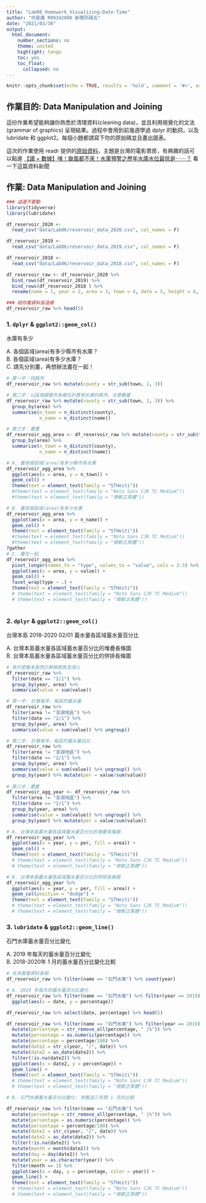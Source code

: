 ```yaml
---
title: "Lab06_Homework_Visualizing-Date-Time"
author: "你是誰 R09342000 新聞所碩五"
date: "2021/03/30"
output:
  html_document:
    number_sections: no
    theme: united
    highlight: tango
    toc: yes
    toc_float:
      collapsed: no
---
```


```r
knitr::opts_chunk$set(echo = TRUE, results = 'hold', comment = '#>', error = TRUE)
```

## 作業目的: Data Manipulation and Joining

這份作業希望能夠讓你熟悉於清理資料(cleaning data)，並且利用視覺化的文法(grammar of graphics) 呈現結果。過程中會用到前幾週學過 dplyr 的動詞，以及 lubridate 和 ggplot2。每個小題都請寫下你的原始碼並且畫出圖表。

這次的作業使用 readr 提供的[原始資料](https://github.com/readr-media/readr-data/tree/master/reservoir)，主題是台灣的電影票房，有興趣的話可以點進 [【讀 + 數據】咦！颱風都不來！水庫預警之歷年水庫水位最低是⋯⋯？](https://www.readr.tw/post/2500) 看一下這篇資料新聞

## 作業: Data Manipulation and Joining

```r
### 這邊不要動
library(tidyverse)
library(lubridate)

df_reservoir_2020 <- 
  read_csv("data/Lab06/reservoir_data_2020.csv", col_names = F)

df_reservoir_2019 <- 
  read_csv("data/Lab06/reservoir_data_2019.csv", col_names = F)

df_reservoir_2018 <- 
  read_csv("data/Lab06/reservoir_data_2018.csv", col_names = F)

df_reservoir_raw <- df_reservoir_2020 %>%
  bind_rows(df_reservoir_2019) %>%
  bind_rows(df_reservoir_2018 ) %>% 
  rename(name = 1, year = 2, area = 3, town = 4, date = 5, height = 6, value = 7, percentage = 8)

### 給你看資料長這樣
df_reservoir_raw %>% head(5)
```

### 1. `dplyr` & `ggplot2::geom_col()`

水庫有多少

A. 各個區域(area)有多少縣市有水庫？   
B. 各個區域(area)有多少水庫？   
C. 請先分別畫，再想辦法畫在一起！   

```r
# 第一步：找縣市
df_reservoir_raw %>% mutate(county = str_sub(town, 1, 3))

# 第二步：以區域跟縣市為單位計算有水庫的縣市、水庫數量
df_reservoir_raw %>% mutate(county = str_sub(town, 1, 3)) %>%
  group_by(area) %>% 
  summarise(n_town = n_distinct(county),
            n_name = n_distinct(name))

# 第三步：畫畫
df_reservoir_agg_area <- df_reservoir_raw %>% mutate(county = str_sub(town, 1, 3)) %>%
  group_by(area) %>% 
  summarise(n_town = n_distinct(county),
            n_name = n_distinct(name)) 

# A. 畫各個區域(area)有多少縣市有水庫
df_reservoir_agg_area %>%
  ggplot(aes(x = area, y = n_town)) +
  geom_col() +
  theme(text = element_text(family = "STHeiti"))
  #theme(text = element_text(family = "Noto Sans CJK TC Medium")) 
  #theme(text = element_text(family = "微軟正黑體"))

# B. 畫各個區域(area)有多少水庫
df_reservoir_agg_area %>%
  ggplot(aes(x = area, y = n_name)) +
  geom_col() +
  theme(text = element_text(family = "STHeiti"))
  #theme(text = element_text(family = "Noto Sans CJK TC Medium")) 
  #theme(text = element_text(family = "微軟正黑體"))
?gather
# C. 畫在一起
df_reservoir_agg_area %>%
  pivot_longer(names_to = "type", values_to = "value", cols = 2:3) %>%
  ggplot(aes(x = area, y = value)) +
  geom_col() +
  facet_wrap(type ~ .) +
  theme(text = element_text(family = "STHeiti"))
  # theme(text = element_text(family = "Noto Sans CJK TC Medium")) 
  # theme(text = element_text(family = "微軟正黑體"))
  
```

### 2. `dplyr` & `ggplot2::geom_col()`

台灣本島 2018-2020  02/01 蓄水量各區域蓄水量百分比

A. 台灣本島蓄水量各區域蓄水量百分比的堆疊長條圖   
B. 台灣本島蓄水量各區域蓄水量百分比的併排長條圖   

```r
# 為什麼看本島而已幹嘛欺負澎湖人
df_reservoir_raw %>%
  filter(date == "2/1") %>% 
  group_by(year, area) %>% 
  summarise(value = sum(value)) 

# 第一步: 計算每年、每區的蓄水量
df_reservoir_raw %>%
  filter(area != "澎湖地區") %>%
  filter(date == "2/1") %>% 
  group_by(year, area) %>%
  summarise(value = sum(value)) %>% ungroup()

# 第二步: 計算每年、每區的蓄水量佔比
df_reservoir_raw %>%
  filter(area != "澎湖地區") %>%
  filter(date == "2/1") %>% 
  group_by(year, area) %>%
  summarise(value = sum(value)) %>% ungroup() %>%
  group_by(year) %>% mutate(per = value/sum(value)) 
  
# 第三步：畫畫
df_reservoir_agg_year <- df_reservoir_raw %>%
  filter(area != "澎湖地區") %>%
  filter(date == "2/1") %>% 
  group_by(year, area) %>%
  summarise(value = sum(value)) %>% ungroup() %>%
  group_by(year) %>% mutate(per = value/sum(value))

# A. 台灣本島蓄水量各區域蓄水量百分比的堆疊長條圖
df_reservoir_agg_year %>%
  ggplot(aes(x = year, y = per, fill = area)) +
  geom_col() +
  theme(text = element_text(family = "STHeiti"))
  # theme(text = element_text(family = "Noto Sans CJK TC Medium")) 
  # theme(text = element_text(family = "微軟正黑體"))

# B. 台灣本島蓄水量各區域蓄水量百分比的併排長條圖
df_reservoir_agg_year %>%
  ggplot(aes(x = year, y = per, fill = area)) +
  geom_col(position = "dodge") +
  theme(text = element_text(family = "STHeiti"))
  # theme(text = element_text(family = "Noto Sans CJK TC Medium")) 
  # theme(text = element_text(family = "微軟正黑體"))

```

### 3. `lubridate` & `ggplot2::geom_line()`

石門水庫蓄水量百分比變化

A. 2019 年每天的蓄水量百分比變化   
B. 2018-2020年 1 月的蓄水量百分比變化比較   

```r
# 先來看看資料長相
df_reservoir_raw %>% filter(name == "石門水庫") %>% count(year)

# A. 2019 年每天的蓄水量百分比變化
df_reservoir_raw %>% filter(name == "石門水庫") %>% filter(year == 2019) %>%
  ggplot(aes(x = date, y = percentage))

df_reservoir_raw %>% select(date, percentage) %>% head(5)

df_reservoir_raw %>% filter(name == "石門水庫") %>% filter(year == 2019) %>%
  mutate(percentage = str_remove_all(percentage, " |%")) %>%
  mutate(percentage = as.numeric(percentage)) %>%
  mutate(percentage = percentage/100) %>%
  mutate(date2 = str_c(year, "/", date)) %>%
  mutate(date2 = as_date(date2)) %>%
  filter(!is.na(date2)) %>%
  ggplot(aes(x = date2, y = percentage)) +
  geom_line() +
  theme(text = element_text(family = "STHeiti"))
  # theme(text = element_text(family = "Noto Sans CJK TC Medium")) 
  # theme(text = element_text(family = "微軟正黑體"))

# B. 石門水庫蓄水量百分比變化: 想看這三年間 1 月的比較

df_reservoir_raw %>% filter(name == "石門水庫") %>% 
  mutate(percentage = str_remove_all(percentage, " |%")) %>%
  mutate(percentage = as.numeric(percentage)) %>%
  mutate(percentage = percentage/100) %>%
  mutate(date2 = str_c(year, "/", date)) %>%
  mutate(date2 = as_date(date2)) %>%
  filter(!is.na(date2)) %>%
  mutate(month = month(date2)) %>%
  mutate(day = day(date2)) %>%
  mutate(year = as.character(year)) %>%
  filter(month == 1) %>% 
  ggplot(aes(x = day, y = percentage, color = year)) +
  geom_line() +
  theme(text = element_text(family = "STHeiti"))
  # theme(text = element_text(family = "Noto Sans CJK TC Medium")) 
  # theme(text = element_text(family = "微軟正黑體"))

```